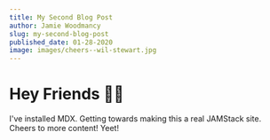 ```yaml
---
title: My Second Blog Post
author: Jamie Woodmancy
slug: my-second-blog-post
published_date: 01-28-2020
image: images/cheers--wil-stewart.jpg
---
```


# Hey Friends 👋🏼

I've installed MDX. Getting towards making this a real JAMStack site. Cheers to more content! Yeet!
